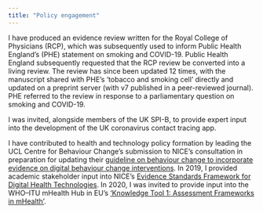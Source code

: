 ```yaml
---
title: "Policy engagement"
---
```


I have produced an evidence review written for the Royal College of Physicians (RCP), which was subsequently used to inform Public Health England’s (PHE) statement on smoking and COVID-19. Public Health England subsequently requested that the RCP review be converted into a living review. The review has since been updated 12 times, with the manuscript shared with PHE’s ‘tobacco and smoking cell’ directly and updated on a preprint server (with v7 published in a peer-reviewed journal). PHE referred to the review in response to a parliamentary question on smoking and COVID-19.

I was invited, alongside members of the UK SPI-B, to provide expert input into the development of the UK coronavirus contact tracing app.

I have contributed to health and technology policy formation by leading the UCL Centre for Behaviour Change’s submission to NICE’s consultation in preparation for updating their <a href="https://www.nice.org.uk/guidance/ng183">guideline on behaviour change to incorporate evidence on digital behaviour change interventions</a>. In 2019, I provided academic stakeholder input into NICE’s <a href="https://www.nice.org.uk/about/what-we-do/our-programmes/evidence-standards-framework-for-digital-health-technologies">Evidence Standards Framework for Digital Health Technologies</a>. In 2020, I was invited to provide input into the WHO–ITU mHealth Hub in EU’s <a href="https://mhealth-hub.org/download/d2-1-knowledge-tool-1-health-apps-assessment-frameworks">‘Knowledge Tool 1: Assessment Frameworks in mHealth’</a>.


